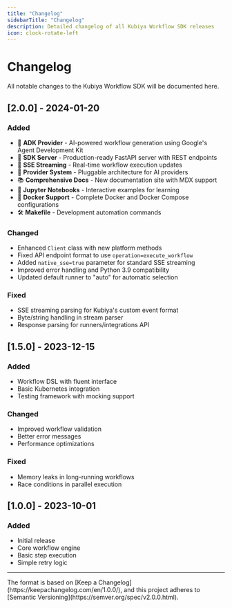 ```yaml
---
title: "Changelog"
sidebarTitle: "Changelog"
description: Detailed changelog of all Kubiya Workflow SDK releases
icon: clock-rotate-left
---
```


# Changelog

All notable changes to the Kubiya Workflow SDK will be documented here.

## [2.0.0] - 2024-01-20

### Added
- 🤖 **ADK Provider** - AI-powered workflow generation using Google's Agent Development Kit
- 🚀 **SDK Server** - Production-ready FastAPI server with REST endpoints
- 📡 **SSE Streaming** - Real-time workflow execution updates
- 🔌 **Provider System** - Pluggable architecture for AI providers
- 📚 **Comprehensive Docs** - New documentation site with MDX support
- 🧪 **Jupyter Notebooks** - Interactive examples for learning
- 🐳 **Docker Support** - Complete Docker and Docker Compose configurations
- 🛠️ **Makefile** - Development automation commands

### Changed
- Enhanced `Client` class with new platform methods
- Fixed API endpoint format to use `operation=execute_workflow`
- Added `native_sse=true` parameter for standard SSE streaming
- Improved error handling and Python 3.9 compatibility
- Updated default runner to "auto" for automatic selection

### Fixed
- SSE streaming parsing for Kubiya's custom event format
- Byte/string handling in stream parser
- Response parsing for runners/integrations API

## [1.5.0] - 2023-12-15

### Added
- Workflow DSL with fluent interface
- Basic Kubernetes integration
- Testing framework with mocking support

### Changed
- Improved workflow validation
- Better error messages
- Performance optimizations

### Fixed
- Memory leaks in long-running workflows
- Race conditions in parallel execution

## [1.0.0] - 2023-10-01

### Added
- Initial release
- Core workflow engine
- Basic step execution
- Simple retry logic

---

<Note>
The format is based on [Keep a Changelog](https://keepachangelog.com/en/1.0.0/),
and this project adheres to [Semantic Versioning](https://semver.org/spec/v2.0.0.html).
</Note> 